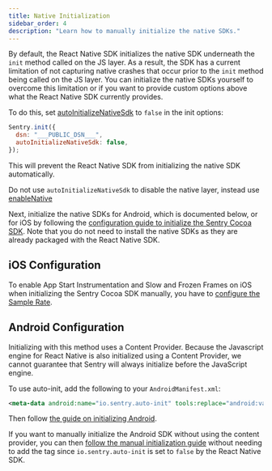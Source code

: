 ```yaml
---
title: Native Initialization
sidebar_order: 4
description: "Learn how to manually initialize the native SDKs."
---
```


By default, the React Native SDK initializes the native SDK underneath the `init` method called on the JS layer. As a result, the SDK has a current limitation of not capturing native crashes that occur prior to the `init` method being called on the JS layer. You can initialize the native SDKs yourself to overcome this limitation or if you want to provide custom options above what the React Native SDK currently provides.

To do this, set [autoInitializeNativeSdk](/platforms/react-native/configuration/options/#autoInitializeNativeSdk) to `false` in the init options:

```javascript
Sentry.init({
  dsn: "___PUBLIC_DSN___",
  autoInitializeNativeSdk: false,
});
```

This will prevent the React Native SDK from initializing the native SDK automatically.

<Alert level="info" title="Disabling the Native Layer Entirely">

Do not use `autoInitializeNativeSdk` to disable the native layer, instead use [enableNative](/platforms/react-native/configuration/options/#enableNative)

</Alert>

Next, initialize the native SDKs for Android, which is documented below, or for iOS by following the [configuration guide to initialize the Sentry Cocoa SDK](/platforms/apple/guides/ios/#configure). Note that you do not need to install the native SDKs as they are already packaged with the React Native SDK.

## iOS Configuration

To enable App Start Instrumentation and Slow and Frozen Frames on iOS when initializing the Sentry Cocoa SDK manually,
you have to [configure the Sample Rate](/platforms/apple/performance/#configure-the-sample-rate/).

## Android Configuration

<Note>

Initializing with this method uses a Content Provider. Because the Javascript engine for React Native is also initialized using a Content Provider, we cannot guarantee that Sentry will always initialize before the JavaScript engine.

</Note>

To use auto-init, add the following to your `AndroidManifest.xml`:

```xml
<meta-data android:name="io.sentry.auto-init" tools:replace="android:value" android:value="true" />
```

Then follow [the guide on initializing Android](/platforms/android/#configure).


If you want to manually initialize the Android SDK without using the content provider, you can then [follow the manual initialization guide](/platforms/android/configuration/manual-init/) without needing to add the tag since `io.sentry.auto-init` is set to `false` by the React Native SDK.
